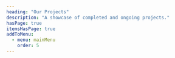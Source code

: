 ```yaml
---
heading: "Our Projects"
description: "A showcase of completed and ongoing projects."
hasPage: true
itemsHasPage: true
addToMenu:
  - menu: mainMenu
    order: 5
---
```


<Section
  collection="projects"
  query="getAll"
/>

<Section
  collection="testimonials"
  query="related"
  heading="Client Testimonials"
/>

<Section
  collection="services"
  query="related"
  heading="Our Services"
/>

<Section
  collection="clients"
  query="related"
  heading="Our Clients"
/>
